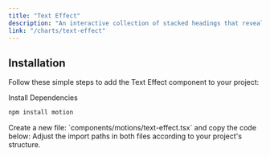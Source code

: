 ```yaml
---
title: "Text Effect"
description: "An interactive collection of stacked headings that reveal individual content sections with a click."
link: "/charts/text-effect"
---
```


<ComponentPreview name="text-effect-demo" />

## Installation

Follow these simple steps to add the Text Effect component to your project:

<Steps>

<Step>
Install Dependencies
</Step>

```bash
npm install motion
```

<Step>
    Create a new file: `components/motions/text-effect.tsx` and copy the code below:
</Step>

<CollapsibleSource name="text-effect" />

<Step>
    Adjust the import paths in both files according to your project's structure.
</Step>

</Steps>
